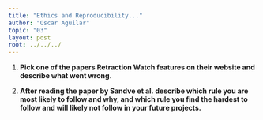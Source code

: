 ```yaml
---
title: "Ethics and Reproducibility..."
author: "Oscar Aguilar"
topic: "03"
layout: post
root: ../../../
---
```

1. **Pick one of the papers Retraction Watch features on their website and describe what went wrong**. 


2. **After reading the paper by Sandve et al. describe which rule you are most likely to follow and why, and which rule you find the hardest to follow and will likely not follow in your future projects.**

